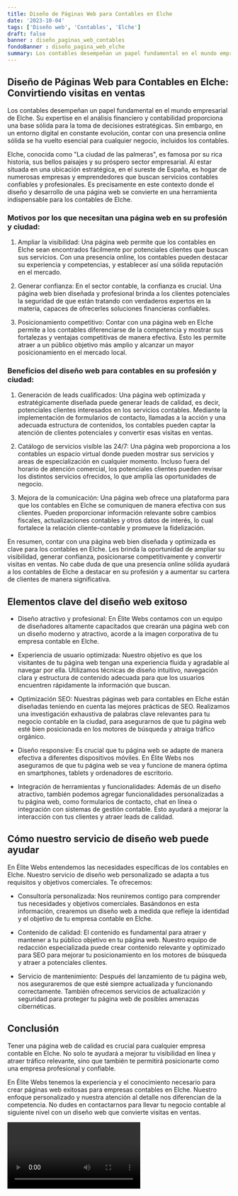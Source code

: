 ```yaml
---
title: Diseño de Páginas Web para Contables en Elche
date: '2023-10-04'
tags: ['Diseño web', 'Contables', 'Elche']
draft: false
banner : diseño_paginas_web_contables
fondoBanner : diseño_pagina_web_elche
summary: Los contables desempeñan un papel fundamental en el mundo empresarial de Elche. Su expertise en el análisis financiero y contabilidad proporciona una base sólida para la toma de decisiones estratégicas. Sin embargo, en un entorno digital en constante evolución, contar con una presencia online sólida se ha vuelto esencial para cualquier negocio, incluidos los contables.
---
```


## Diseño de Páginas Web para Contables en Elche: Convirtiendo visitas en ventas

Los contables desempeñan un papel fundamental en el mundo empresarial de Elche. Su expertise en el análisis financiero y contabilidad proporciona una base sólida para la toma de decisiones estratégicas. Sin embargo, en un entorno digital en constante evolución, contar con una presencia online sólida se ha vuelto esencial para cualquier negocio, incluidos los contables.

Elche, conocida como "La ciudad de las palmeras", es famosa por su rica historia, sus bellos paisajes y su próspero sector empresarial. Al estar situada en una ubicación estratégica, en el sureste de España, es hogar de numerosas empresas y emprendedores que buscan servicios contables confiables y profesionales. Es precisamente en este contexto donde el diseño y desarrollo de una página web se convierte en una herramienta indispensable para los contables de Elche.

### Motivos por los que necesitan una página web en su profesión y ciudad:

1. Ampliar la visibilidad: Una página web permite que los contables en Elche sean encontrados fácilmente por potenciales clientes que buscan sus servicios. Con una presencia online, los contables pueden destacar su experiencia y competencias, y establecer así una sólida reputación en el mercado.

2. Generar confianza: En el sector contable, la confianza es crucial. Una página web bien diseñada y profesional brinda a los clientes potenciales la seguridad de que están tratando con verdaderos expertos en la materia, capaces de ofrecerles soluciones financieras confiables.

3. Posicionamiento competitivo: Contar con una página web en Elche permite a los contables diferenciarse de la competencia y mostrar sus fortalezas y ventajas competitivas de manera efectiva. Esto les permite atraer a un público objetivo más amplio y alcanzar un mayor posicionamiento en el mercado local.

### Beneficios del diseño web para contables en su profesión y ciudad:

1. Generación de leads cualificados: Una página web optimizada y estratégicamente diseñada puede generar leads de calidad, es decir, potenciales clientes interesados en los servicios contables. Mediante la implementación de formularios de contacto, llamadas a la acción y una adecuada estructura de contenidos, los contables pueden captar la atención de clientes potenciales y convertir esas visitas en ventas.

2. Catálogo de servicios visible las 24/7: Una página web proporciona a los contables un espacio virtual donde pueden mostrar sus servicios y areas de especialización en cualquier momento. Incluso fuera del horario de atención comercial, los potenciales clientes pueden revisar los distintos servicios ofrecidos, lo que amplía las oportunidades de negocio.

3. Mejora de la comunicación: Una página web ofrece una plataforma para que los contables en Elche se comuniquen de manera efectiva con sus clientes. Pueden proporcionar información relevante sobre cambios fiscales, actualizaciones contables y otros datos de interés, lo cual fortalece la relación cliente-contable y promueve la fidelización.

En resumen, contar con una página web bien diseñada y optimizada es clave para los contables en Elche. Les brinda la oportunidad de ampliar su visibilidad, generar confianza, posicionarse competitivamente y convertir visitas en ventas. No cabe duda de que una presencia online sólida ayudará a los contables de Elche a destacar en su profesión y a aumentar su cartera de clientes de manera significativa.

<GifSeo />

<Cta />

## Elementos clave del diseño web exitoso

- Diseño atractivo y profesional: En Élite Webs contamos con un equipo de diseñadores altamente capacitados que crearán una página web con un diseño moderno y atractivo, acorde a la imagen corporativa de tu empresa contable en Elche.

- Experiencia de usuario optimizada: Nuestro objetivo es que los visitantes de tu página web tengan una experiencia fluida y agradable al navegar por ella. Utilizamos técnicas de diseño intuitivo, navegación clara y estructura de contenido adecuada para que los usuarios encuentren rápidamente la información que buscan.

- Optimización SEO: Nuestras páginas web para contables en Elche están diseñadas teniendo en cuenta las mejores prácticas de SEO. Realizamos una investigación exhaustiva de palabras clave relevantes para tu negocio contable en la ciudad, para asegurarnos de que tu página web esté bien posicionada en los motores de búsqueda y atraiga tráfico orgánico.

- Diseño responsive: Es crucial que tu página web se adapte de manera efectiva a diferentes dispositivos móviles. En Élite Webs nos aseguramos de que tu página web se vea y funcione de manera óptima en smartphones, tablets y ordenadores de escritorio.

- Integración de herramientas y funcionalidades: Además de un diseño atractivo, también podemos agregar funcionalidades personalizadas a tu página web, como formularios de contacto, chat en línea o integración con sistemas de gestión contable. Esto ayudará a mejorar la interacción con tus clientes y atraer leads de calidad.

## Cómo nuestro servicio de diseño web puede ayudar

En Élite Webs entendemos las necesidades específicas de los contables en Elche. Nuestro servicio de diseño web personalizado se adapta a tus requisitos y objetivos comerciales. Te ofrecemos:

- Consultoría personalizada: Nos reuniremos contigo para comprender tus necesidades y objetivos comerciales. Basándonos en esta información, crearemos un diseño web a medida que refleje la identidad y el objetivo de tu empresa contable en Elche.

- Contenido de calidad: El contenido es fundamental para atraer y mantener a tu público objetivo en tu página web. Nuestro equipo de redacción especializada puede crear contenido relevante y optimizado para SEO para mejorar tu posicionamiento en los motores de búsqueda y atraer a potenciales clientes.

- Servicio de mantenimiento: Después del lanzamiento de tu página web, nos aseguraremos de que esté siempre actualizada y funcionando correctamente. También ofrecemos servicios de actualización y seguridad para proteger tu página web de posibles amenazas cibernéticas.

## Conclusión

Tener una página web de calidad es crucial para cualquier empresa contable en Elche. No solo te ayudará a mejorar tu visibilidad en línea y atraer tráfico relevante, sino que también te permitirá posicionarte como una empresa profesional y confiable.

En Élite Webs tenemos la experiencia y el conocimiento necesario para crear páginas web exitosas para empresas contables en Elche. Nuestro enfoque personalizado y nuestra atención al detalle nos diferencian de la competencia. No dudes en contactarnos para llevar tu negocio contable al siguiente nivel con un diseño web que convierte visitas en ventas.

<Video />

<CtaBot job='Contables' city='Elche'/>

<Gmaps query='Elche+españa+maps' />